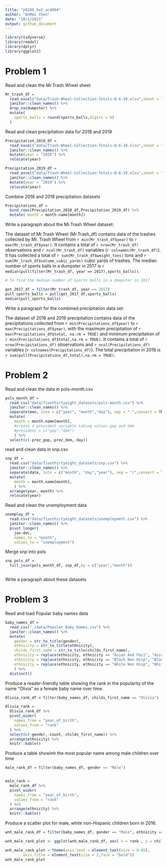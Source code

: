 ```yaml
---
title: "p8105_hw2_ac4964"
author: "AnMei Chen"
date: "10/1/2021"
output: github_document
---
```


```r
library(tidyverse)
library(readxl)
library(dplyr)
library(ggplot2)

```

# Problem 1

Read and clean the Mr.Trash Wheel sheet

```r
Mr_trash_df = 
  read_excel("data/Trash-Wheel-Collection-Totals-8-6-19.xlsx",sheet = "Mr. Trash Wheel", range = "A2:N406") %>% 
  janitor::clean_names() %>% 
  drop_na(dumpster) %>% 
  mutate(
    sports_balls = round(sports_balls,digits = 0)
  )

```


Read and clean precipitation data for 2018 and 2019

```r
Precipitation_2018_df = 
  read_excel("data/Trash-Wheel-Collection-Totals-8-6-19.xlsx",sheet = "2018 Precipitation", range = "A2:B14") %>% 
  janitor::clean_names() %>% 
  mutate(year = "2018") %>% 
  relocate(year)

Precipitation_2019_df = 
  read_excel("data/Trash-Wheel-Collection-Totals-8-6-19.xlsx",sheet = "2019 Precipitation", range = "A2:B14") %>% 
  janitor::clean_names() %>% 
  mutate(year = "2019") %>% 
  relocate(year)
```


Combine 2018 and 2019 precipitation datasets

```r
Precipitations_df = 
  bind_rows(Precipitation_2018_df,Precipitation_2019_df) %>% 
  mutate( month = month.name[month])
```


Write a paragraph about the Mr.Trash Wheel dataset:

The dataset of Mr.Trash Wheel (Mr.Trash_df) contains data of the trashes collected by Mr. Trash Wheel from `r min(Mr_trash_df$year)` to `r max(Mr_trash_df$year)`. It contains a total of `r nrow(Mr_trash_df)` observations and `r ncol(Mr_trash_df)` variables (`r colnames(Mr_trash_df)`). It has collected a total of `r sum(Mr_trash_df$weight_tons)` tons and `r sum(Mr_trash_df$volume_cubic_yards)` cubic yards of trashes. The median number of sports balls in a dumpster in 2017 is `r median(pull(filter(Mr_trash_df, year == 2017),sports_balls))`.

```r
# To find the median number of sports balls in a dumpster in 2017

get_2017_df = filter(Mr_trash_df, year == 2017)
pull_sports_balls = pull(get_2017_df,sports_balls)
median(pull_sports_balls)
```

Write a paragraph for the combined precipitation data set:

The dataset of 2018 and 2019 precipitation contains data of the precipitations collected from `r min(Precipitations_df$year)` to `r max(Precipitations_df$year)`, with the maximum precipitation of `r max(Precipitations_df$total, na.rm = TRUE)` and minimum precipitation of `r min(Precipitations_df$total,na.rm = TRUE)`. It contains a total of `r nrow(Precipitations_df)` observations and `r ncol(Precipitations_df)` variables (`r colnames(Precipitations_df)`). The total precipitation in 2018 is `r sum(pull(Precipitations_df,total),na.rm = TRUE)`.



# Problem 2

Read and clean the data in pols-month.csv

```r
pols_month_df = 
  read_csv("data/fivethirtyeight_datasets/pols-month.csv") %>% 
  janitor::clean_names() %>% 
  separate(mon, into = c("year", "month","day"), sep = "-",convert = TRUE) %>% 
  mutate( 
    month = month.name[month],
    #create a president variable taking values gop and dem
    #president = c("gop","dem")
    ) %>% 
  select(c(-prez_gop,-prez_dem,-day))
```

read and clean data in snp.csv

```r
snp_df = 
  read.csv("data/fivethirtyeight_datasets/snp.csv") %>% 
  janitor::clean_names() %>% 
  separate(date, into = c("month", "day","year"), sep = "/",convert = TRUE) %>% 
  mutate( 
    month = month.name[month],
    ) %>% 
  arrange(year, month) %>% 
  relocate(year)  

```

Read and clean the unemployment data

```r
unemploy_df = 
  read.csv("data/fivethirtyeight_datasets/unemployment.csv") %>% 
  janitor::clean_names() %>% 
  pivot_longer(
    jan:dec,
    names_to = "month",
    values_to = "unemployment") 


```


Merge snp into pols

```r
snp_pols_df =
  full_join(pols_month_df, snp_df,by = c("year","month")) 



```

Write a paragraph about these datasets



# Problem 3

Read and load Popular baby names data

```r
baby_names_df =
  read_csv("./data/Popular_Baby_Names.csv") %>% 
  janitor::clean_names() %>% 
  mutate(
    gender = str_to_title(gender),
    ethnicity = str_to_title(ethnicity),
    childs_first_name = str_to_title(childs_first_name),
    ethnicity = replace(ethnicity, ethnicity == "Asian And Paci", "Asian And Pacific Islander"),
    ethnicity = replace(ethnicity, ethnicity == "Black Non Hisp", "Black Non Hispanic "),
    ethnicity = replace(ethnicity, ethnicity == "White Non Hisp", "White Non Hispanic ")
    ) %>% 
  distinct()
```

Produce a reader-friendly table showing the rank in the popularity of the name "Olivia" as a female baby name over time.

```r
Olivia_rank_df = filter(baby_names_df, childs_first_name == "Olivia")

Olivia_rank = 
  Olivia_rank_df %>% 
  pivot_wider(
    names_from = "year_of_birth",
    values_from = "rank"
  ) %>% 
  select(c(-gender,-count,-childs_first_name)) %>% 
  arrange(ethnicity) %>% 
  knitr::kable() 

```


Produce a table showinh the most popular name among male children over time

```r
male_rank_df = filter(baby_names_df, gender == "Male")


male_rank = 
  male_rank_df %>% 
  pivot_wider(
    names_from = "year_of_birth",
    values_from = "rank"
  ) %>% 
  arrange(ethnicity) %>% 
  knitr::kable() 


```



Produce a scatter plot for male, white non-Hispanic children born in 2016.

```r

wnh_male_rank_df = filter(baby_names_df, gender == "Male", ethnicity == "White Non Hispanic", year_of_birth == "2016") 

wnh_male_rank_plot <- ggplot(wnh_male_rank_df, aes( x = rank , y = childs_first_name)) + geom_point(size = 0.5)

wnh_male_rank_plot + theme(axis.text = element_text(size = 0.05),
        axis.title = element_text(size = 2,face = "bold"))
wnh_male_rank_plot

```



